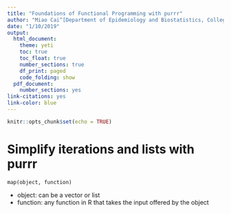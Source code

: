 ```yaml
---
title: "Foundations of Functional Programming with purrr"
author: "Miao Cai^[Department of Epidemiology and Biostatistics, College for Public Health and Social Justice, Saint Louis University. Email: [miao.cai@slu.edu](miao.cai@slu.edu)]"
date: "1/10/2019"
output:
  html_document:
    theme: yeti
    toc: true
    toc_float: true
    number_sections: true
    df_print: paged
    code_folding: show
  pdf_document:
    number_sections: yes
link-citations: yes
link-color: blue
---
```


```r
knitr::opts_chunk$set(echo = TRUE)
```

# Simplify iterations and lists with purrr

`map(object, function)`

- object: can be a vector or list
- function: any function in R that takes the input offered by the object



